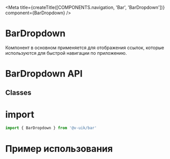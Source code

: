 
<Meta
  title={createTitle([COMPONENTS.navigation, 'Bar', 'BarDropdown'])}
  component={BarDropdown}
/>

# BarDropdown

Компонент в основном применяется для отображения ссылок, которые используются для быстрой навигации по приложению.

# BarDropdown API

<ArgsTable of={BarDropdown} />

## Сlasses

<ArgsTable of={BarDropdownClassesDummy} />

# import

```ts
import { BarDropdown } from '@v-uik/bar'
```

# Пример использования

<Canvas withSource="none">
  <BarMenuItemExample />
</Canvas>

<Source language="tsx" code={RawBarMenuItemExample} />
